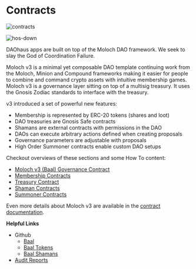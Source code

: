 # Contracts

![contracts](https://github.com/HausDAO/monorepo/assets/522182/ca5da3d7-4c15-45a6-b8f5-852231be94d4)

![hos-down](https://github.com/HausDAO/monorepo/assets/522182/62ff06db-fc36-419f-8d1c-db8317d77fe3)

DAOhaus apps are built on top of the Moloch DAO framework. We seek to slay the God of Coordination Failure.

Moloch v3 is a minimal yet composable DAO template continuing work from the Moloch, Minion and Compound frameworks making it easier for people to combine and command crypto assets with intuitive membership games. Moloch v3 is a governance layer sitting on top of a multisig treasury. It uses the Gnosis Zodiac standards to interface with the treasury.

v3 introduced a set of powerful new features:

- Membership is represented by ERC-20 tokens (shares and loot)
- DAO treasuries are Gnosis Safe contracts
- Shamans are external contracts with permissions in the DAO
- DAOs can execute arbitrary actions defined when creating proposals
- Governance parameters are adjustable with proposals
- High Order Summoner contracts enable custom DAO setups

Checkout overviews of these sections and some How To content:

- [Moloch v3 (Baal) Governance Contract](/contracts/moloch-v3)
- [Membership Contracts](/contracts/membership)
- [Treasury Contract](/contracts/treasury)
- [Shaman Contracts](/contracts/shamans)
- [Summoner Contracts](/contracts/summoners)

Even more details about Moloch v3 are available in the [contract documentation](https://moloch.daohaus.fun/).

**Helpful Links**

- Github
  - [Baal](https://github.com/HausDAO/Baal)
  - [Baal Tokens](https://github.com/HausDAO/baal-tokens)
  - [Baal Shamans](https://github.com/HausDAO/baal-shamans)
- [Audit Reports](https://moloch.daohaus.fun/#audits)
